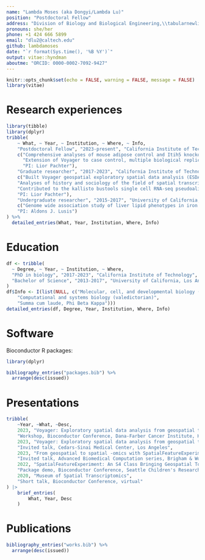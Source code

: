 ```yaml
---
name: "Lambda Moses (aka Dongyi/Lambda Lu)"
position: "Postdoctoral Fellow"
address: "Division of Biology and Biological Engineering,\\tabularnewline California Institute of Technology"
pronouns: she/her
phone: +1 424 666 5899
email: "dlu2@caltech.edu"
github: lambdamoses
date: "`r format(Sys.time(), '%B %Y')`"
output: vitae::hyndman
aboutme: "ORCID: 0000-0002-7092-9427"
---
```


```r
knitr::opts_chunk$set(echo = FALSE, warning = FALSE, message = FALSE)
library(vitae)
```

# Research experiences
```r
library(tibble)
library(dplyr)
tribble(
    ~ What, ~ Year, ~ Institution, ~ Where, ~ Info,
    "Postdoctoral Fellow", "2023-present", "California Institute of Technology", "Pasadena, CA",
    c("Comprehensive analyses of mouse adipose control and Itih5 knockout spatial transcriptomics data",
      "Extension of Voyager to case control, multiple biological replica, and 3D data",
      "PI: Lior Pachter"),
    "Graduate researcher", "2017-2023", "California Institute of Technology", "Pasadena, CA",
    c("Built Voyager geospatial exploratory spatial data analysis (ESDA) framework for spatial -omics",
    "Analyses of history and sociology of the field of spatial transcriptomics in Museum of Spatial Transcriptomics book and review paper",
    "Contributed to the kallisto bustools single cell RNA-seq pseudoalignment framework",
    "PI: Lior Pachter"),
    "Undergraduate researcher", "2015-2017", "University of California, Los Angeles", "Los Angeles, CA",
    c("Genome wide association study of liver lipid phenotypes in iron overload in hybrid mouse diversity panel",
    "PI: Aldons J. Lusis")
) %>% 
  detailed_entries(What, Year, Institution, Where, Info)
```

# Education

```r
df <- tribble(
  ~ Degree, ~ Year, ~ Institution, ~ Where,
  "PhD in biology", "2017-2023", "California Institute of Technology", "Pasadena, CA",
  "Bachelor of Science", "2013-2017", "University of California, Los Angeles", "Los Angeles, CA",
)
df$Info <- I(list(NULL, c("Molecular, cell, and developmental biology (highest departmental honors)",
    "Computational and systems biology (valedictorian)",
    "Summa cum laude, Phi Beta Kappa")))
detailed_entries(df, Degree, Year, Institution, Where, Info)
```

# Software
Bioconductor R packages:
```r
library(dplyr)

bibliography_entries("packages.bib") %>%
  arrange(desc(issued))
```

# Presentations

```r
tribble(
    ~Year, ~What, ~Desc,
    2023, "Voyager: Exploratory spatial data analysis from geospatial to spatial -omics",
    "Workshop, Bioconductor Conference, Dana-Farber Cancer Institute, Harvard Medical School",
    2023, "Voyager: Exploratory spatial data analysis from geospatial to spatial -omics",
    "Invited talk, Cedars-Sinai Medical Center, Los Angeles",
    2023, "From geospatial to spatial -omics with SpatialFeatureExperiment and Voyager",
    "Invited talk, Advanced Biomedical Computation series, Brigham & Women's Hospital, Harvard Medical School",
    2022, "SpatialFeatureExperiment: An S4 Class Bringing Geospatial Tools To Spatial Omics",
    "Package demo, Bioconductor Conference, Seattle Children's Research Institute",
    2020, "Museum of Spatial Transcriptomics",
    "Short talk, Bioconductor Conference, virtual"
) |> 
    brief_entries(
        What, Year, Desc
    )
```

# Publications

```r
bibliography_entries("works.bib") %>%
  arrange(desc(issued))
```
